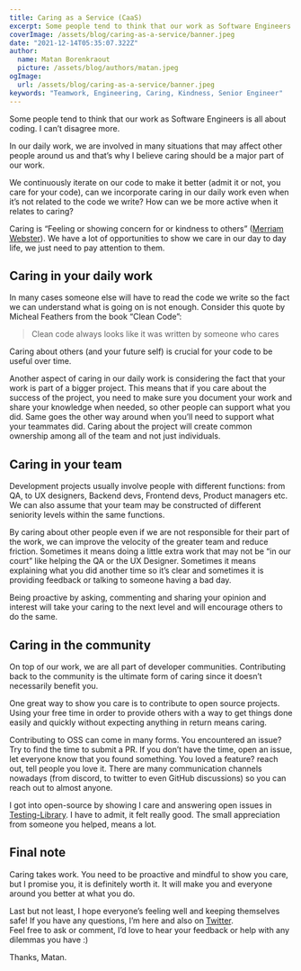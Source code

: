 ```yaml
---
title: Caring as a Service (CaaS)
excerpt: Some people tend to think that our work as Software Engineers is all about coding. I can’t disagree more.
coverImage: /assets/blog/caring-as-a-service/banner.jpeg
date: "2021-12-14T05:35:07.322Z"
author:
  name: Matan Borenkraout
  picture: /assets/blog/authors/matan.jpeg
ogImage:
  url: /assets/blog/caring-as-a-service/banner.jpeg
keywords: "Teamwork, Engineering, Caring, Kindness, Senior Engineer"
---
```


Some people tend to think that our work as Software Engineers is all about coding. I can’t disagree more.

In our daily work, we are involved in many situations that may affect other people around us and that’s why I believe caring should be a major part of our work.

We continuously iterate on our code to make it better (admit it or not, you care for your code), can we incorporate caring in our daily work even when it’s not related to the code we write? How can we be more active when it relates to caring?

Caring is “Feeling or showing concern for or kindness to others” ([Merriam Webster](https://www.merriam-webster.com/dictionary/caring)). We have a lot of opportunities to show we care in our day to day life, we just need to pay attention to them.

## Caring in your daily work

In many cases someone else will have to read the code we write so the fact we can understand what is going on is not enough. Consider this quote by Micheal Feathers from the book “Clean Code”:

> Clean code always looks like it was written by someone
> who cares

Caring about others (and your future self) is crucial for your code to be useful over time.

Another aspect of caring in our daily work is considering the fact that your work is part of a bigger project. This means that if you care about the success of the project, you need to make sure you document your work and share your knowledge when needed, so other people can support what you did. Same goes the other way around when you’ll need to support what your teammates did. Caring about the project will create common ownership among all of the team and not just individuals.

## Caring in your team

Development projects usually involve people with different functions: from QA, to UX designers, Backend devs, Frontend devs, Product managers etc. We can also assume that your team may be constructed of different seniority levels within the same functions.

By caring about other people even if we are not responsible for their part of the work, we can improve the velocity of the greater team and reduce friction. Sometimes it means doing a little extra work that may not be “in our court” like helping the QA or the UX Designer. Sometimes it means explaining what you did another time so it’s clear and sometimes it is providing feedback or talking to someone having a bad day.

Being proactive by asking, commenting and sharing your opinion and interest will take your caring to the next level and will encourage others to do the same.

## Caring in the community

On top of our work, we are all part of developer communities.
Contributing back to the community is the ultimate form of caring since it doesn’t necessarily benefit you.

One great way to show you care is to contribute to open source projects.
Using your free time in order to provide others with a way to get things done easily and quickly without expecting anything in return means caring.

Contributing to OSS can come in many forms.
You encountered an issue? Try to find the time to submit a PR. If you don’t have the time, open an issue, let everyone know that you found something.
You loved a feature? reach out, tell people you love it. There are many communication channels nowadays (from discord, to twitter to even GitHub discussions) so you can reach out to almost anyone.

I got into open-source by showing I care and answering open issues in [Testing-Library](https://github.com/testing-library/). I have to admit, it felt really good. The small appreciation from someone you helped, means a lot.

## Final note

Caring takes work. You need to be proactive and mindful to show you care, but I promise you, it is definitely worth it. It will make you and everyone around you better at what you do.

Last but not least,
I hope everyone’s feeling well and keeping themselves safe!
If you have any questions, I’m here and also on [Twitter](https://twitter.com/matanbobi).  
Feel free to ask or comment, I’d love to hear your feedback or help with any dilemmas you have :)

Thanks,
Matan.
